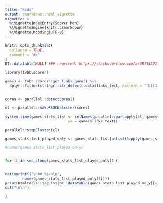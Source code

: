 ```yaml
---
title: "Kids"
output: rmarkdown::html_vignette
vignette: >
  %\VignetteIndexEntry{Scorer Men}
  %\VignetteEngine{knitr::rmarkdown}
  %\VignetteEncoding{UTF-8}
---
```


```r
knitr::opts_chunk$set(
  collapse = TRUE,
  comment = "#>"
)
DT::datatable(NULL) ### required: https://stackoverflow.com/a/39734221
```

```r
library(fvbb.scorer)

games <- fvbb.scorer::get_links_game() %>%  
  dplyr::filter(stringr::str_detect(.data$links_text, pattern = "^U1[1-9]"))


cores <- parallel::detectCores()

cl <- parallel::makePSOCKcluster(cores)

system.time(games_stats_list <- setNames(parallel::parLapply(cl, games$links_url, function(url) try(fvbb.scorer::create_table_scorers(url))),
                             nm = games$links_text))

parallel::stopCluster(cl)

games_stats_list_played_only <- games_stats_list[unlist(lapply(games_stats_list, function(x) !inherits(x, "try-error")))]

#names(games_stats_list_played_only)



```


```r


for (i in seq_along(games_stats_list_played_only)) {

  
cat(sprintf("\n## %s\n\n", 
        names(games_stats_list_played_only)[i]))
print(htmltools::tagList(DT::datatable(games_stats_list_played_only[[i]])))
cat("\n\n")

}


```

